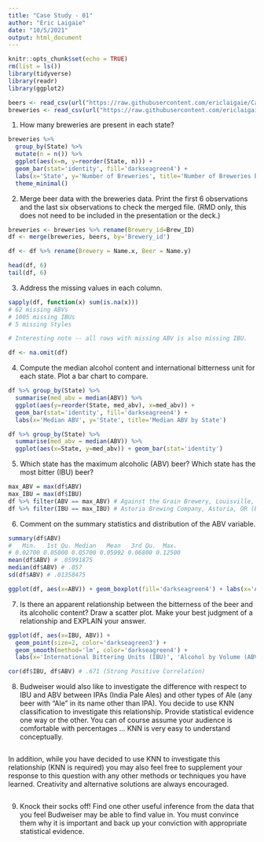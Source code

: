 ```yaml
---
title: "Case Study - 01"
author: "Eric Laigaie"
date: "10/5/2021"
output: html_document
---
```


```r
knitr::opts_chunk$set(echo = TRUE)
rm(list = ls())
library(tidyverse)
library(readr)
library(ggplot2)
```

```r
beers <- read_csv(url("https://raw.githubusercontent.com/ericlaigaie/Case-Study-01/main/Beers.csv?token=AL7L5SUDXIN5C6OJ62LPMELBLTXMC"))
breweries <- read_csv(url("https://raw.githubusercontent.com/ericlaigaie/Case-Study-01/main/Breweries.csv?token=AL7L5SSPZ7B6NQBXJIMILGDBLTXOM"))
```

1.   How many breweries are present in each state?
```r
breweries %>%
  group_by(State) %>%
  mutate(n = n()) %>%
  ggplot(aes(x=n, y=reorder(State, n))) + 
  geom_bar(stat='identity', fill='darkseagreen4') + 
  labs(x='State', y='Number of Breweries', title='Number of Breweries by State') + 
  theme_minimal()
```

2.   Merge beer data with the breweries data. Print the first 6 observations and the last six observations to check the merged file.  (RMD only, this does not need to be included in the presentation or the deck.)
```r
breweries <- breweries %>% rename(Brewery_id=Brew_ID)
df <- merge(breweries, beers, by='Brewery_id')

df <- df %>% rename(Brewery = Name.x, Beer = Name.y)

head(df, 6)
tail(df, 6)
```

3.   Address the missing values in each column.
```r
sapply(df, function(x) sum(is.na(x)))
# 62 missing ABVs
# 1005 missing IBUs
# 5 missing Styles

# Interesting note -- all rows with missing ABV is also missing IBU.

df <- na.omit(df)
```

4.   Compute the median alcohol content and international bitterness unit for each state. Plot a bar chart to compare.
```r
df %>% group_by(State) %>% 
  summarise(med_abv = median(ABV)) %>%
  ggplot(aes(y=reorder(State, med_abv), x=med_abv)) + 
  geom_bar(stat='identity', fill='darkseagreen4') +
  labs(x='Median ABV', y='State', title='Median ABV by State')

df %>% group_by(State) %>%
  summarise(med_abv = median(ABV)) %>%
  ggplot(aes(x=State, y=med_abv)) + geom_bar(stat='identity')

```

5.   Which state has the maximum alcoholic (ABV) beer? Which state has the most bitter (IBU) beer?
```r
max_ABV = max(df$ABV)
max_IBU = max(df$IBU)
df %>% filter(ABV == max_ABV) # Against the Grain Brewery, Louisville, KY (Brewery_id = 2)
df %>% filter(IBU == max_IBU) # Astoria Brewing Company, Astoria, OR (Brewery_id = 375)
```

6.   Comment on the summary statistics and distribution of the ABV variable.
```r
summary(df$ABV)
#   Min.   1st Qu. Median   Mean   3rd Qu.  Max. 
# 0.02700 0.05000 0.05700 0.05992 0.06800 0.12500 
mean(df$ABV) # .05991875
median(df$ABV) # .057
sd(df$ABV) # .01358475

ggplot(df, aes(x=ABV)) + geom_boxplot(fill='darkseagreen4') + labs(x='ABV', title='ABV Boxplot')
```

7.   Is there an apparent relationship between the bitterness of the beer and its alcoholic content? Draw a scatter plot.  Make your best judgment of a relationship and EXPLAIN your answer.
```r
ggplot(df, aes(x=IBU, ABV)) + 
  geom_point(size=2, color='darkseagreen3') + 
  geom_smooth(method='lm', color='darkseagreen4') +
  labs(x='International Bittering Units (IBU)', 'Alcohol by Volume (ABV)', title='IBU vs ABV')

cor(df$IBU, df$ABV) # .671 (Strong Positive Correlation)
```

8.  Budweiser would also like to investigate the difference with respect to IBU and ABV between IPAs (India Pale Ales) and other types of Ale (any beer with “Ale” in its name other than IPA).  You decide to use KNN classification to investigate this relationship.  Provide statistical evidence one way or the other. You can of course assume your audience is comfortable with percentages … KNN is very easy to understand conceptually.
```r

```

In addition, while you have decided to use KNN to investigate this relationship (KNN is required) you may also feel free to supplement your response to this question with any other methods or techniques you have learned.  Creativity and alternative solutions are always encouraged.
```r

```

9. Knock their socks off!  Find one other useful inference from the data that you feel Budweiser may be able to find value in.  You must convince them why it is important and back up your conviction with appropriate statistical evidence.
```r

```

